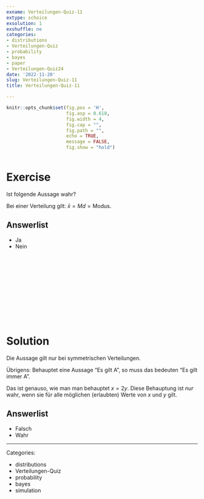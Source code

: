 ```yaml
---
exname: Verteilungen-Quiz-11
extype: schoice
exsolution: 1
exshuffle: no
categories:
- distributions
- Verteilungen-Quiz
- probability
- bayes
- paper
- Verteilungen-Quiz24
date: '2022-11-20'
slug: Verteilungen-Quiz-11
title: Verteilungen-Quiz-11

---
```






```r
knitr::opts_chunk$set(fig.pos = 'H',
                      fig.asp = 0.618,
                      fig.width = 4,
                      fig.cap = "", 
                      fig.path = "",
                      echo = TRUE,
                      message = FALSE,
                      fig.show = "hold")



```






# Exercise

Ist folgende Aussage wahr?

Bei einer Verteilung gilt: $\bar{x} = Md = \text{Modus}$.


Answerlist
----------
* Ja
* Nein



</br>
</br>
</br>
</br>
</br>
</br>
</br>
</br>
</br>
</br>

# Solution

Die Aussage gilt nur bei symmetrischen  Verteilungen.

Übrigens: Behauptet eine Aussage "Es gilt A",
so muss das bedeuten "Es gilt immer A".

Das ist genauso, wie man man behauptet $x=2y$.
Diese Behauptung ist *nur* wahr,
wenn sie für alle möglichen (erlaubten) Werte von $x$ und $y$ gilt.



Answerlist
----------




* Falsch
* Wahr




---

Categories: 

- distributions
- Verteilungen-Quiz
- probability
- bayes
- simulation


